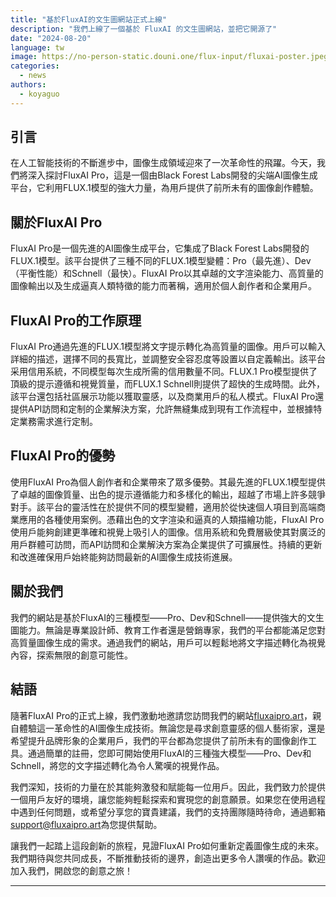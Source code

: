 ```yaml
---
title: "基於FluxAI的文生圖網站正式上線"
description: "我們上線了一個基於 FluxAI 的文生圖網站，並把它開源了"
date: "2024-08-20"
language: tw
image: https://no-person-static.douni.one/flux-input/fluxai-poster.jpeg
categories:
  - news
authors:
  - koyaguo
---
```


## 引言

在人工智能技術的不斷進步中，圖像生成領域迎來了一次革命性的飛躍。今天，我們將深入探討FluxAI Pro，這是一個由Black Forest Labs開發的尖端AI圖像生成平台，它利用FLUX.1模型的強大力量，為用戶提供了前所未有的圖像創作體驗。

## 關於FluxAI Pro

FluxAI Pro是一個先進的AI圖像生成平台，它集成了Black Forest Labs開發的FLUX.1模型。該平台提供了三種不同的FLUX.1模型變體：Pro（最先進）、Dev（平衡性能）和Schnell（最快）。FluxAI Pro以其卓越的文字渲染能力、高質量的圖像輸出以及生成逼真人類特徵的能力而著稱，適用於個人創作者和企業用戶。

## FluxAI Pro的工作原理

FluxAI Pro通過先進的FLUX.1模型將文字提示轉化為高質量的圖像。用戶可以輸入詳細的描述，選擇不同的長寬比，並調整安全容忍度等設置以自定義輸出。該平台采用信用系統，不同模型每次生成所需的信用數量不同。FLUX.1 Pro模型提供了頂級的提示遵循和視覺質量，而FLUX.1 Schnell則提供了超快的生成時間。此外，該平台還包括社區展示功能以獲取靈感，以及商業用戶的私人模式。FluxAI Pro還提供API訪問和定制的企業解決方案，允許無縫集成到現有工作流程中，並根據特定業務需求進行定制。

## FluxAI Pro的優勢

使用FluxAI Pro為個人創作者和企業帶來了眾多優勢。其最先進的FLUX.1模型提供了卓越的圖像質量、出色的提示遵循能力和多樣化的輸出，超越了市場上許多競爭對手。該平台的靈活性在於提供不同的模型變體，適用於從快速個人項目到高端商業應用的各種使用案例。憑藉出色的文字渲染和逼真的人類描繪功能，FluxAI Pro使用戶能夠創建更準確和視覺上吸引人的圖像。信用系統和免費層級使其對廣泛的用戶群體可訪問，而API訪問和企業解決方案為企業提供了可擴展性。持續的更新和改進確保用戶始終能夠訪問最新的AI圖像生成技術進展。

## 關於我們

我們的網站是基於FluxAI的三種模型——Pro、Dev和Schnell——提供強大的文生圖能力。無論是專業設計師、教育工作者還是營銷專家，我們的平台都能滿足您對高質量圖像生成的需求。通過我們的網站，用戶可以輕鬆地將文字描述轉化為視覺內容，探索無限的創意可能性。

## 結語

隨著FluxAI Pro的正式上線，我們激動地邀請您訪問我們的網站[fluxaipro.art](http://fluxaipro.art)，親自體驗這一革命性的AI圖像生成技術。無論您是尋求創意靈感的個人藝術家，還是希望提升品牌形象的企業用戶，我們的平台都為您提供了前所未有的圖像創作工具。通過簡單的註冊，您即可開始使用FluxAI的三種強大模型——Pro、Dev和Schnell，將您的文字描述轉化為令人驚嘆的視覺作品。

我們深知，技術的力量在於其能夠激發和賦能每一位用戶。因此，我們致力於提供一個用戶友好的環境，讓您能夠輕鬆探索和實現您的創意願景。如果您在使用過程中遇到任何問題，或希望分享您的寶貴建議，我們的支持團隊隨時待命，通過郵箱[support@fluxaipro.art](mailto:support@fluxaipro.art)為您提供幫助。

讓我們一起踏上這段創新的旅程，見證FluxAI Pro如何重新定義圖像生成的未來。我們期待與您共同成長，不斷推動技術的邊界，創造出更多令人讚嘆的作品。歡迎加入我們，開啟您的創意之旅！

---